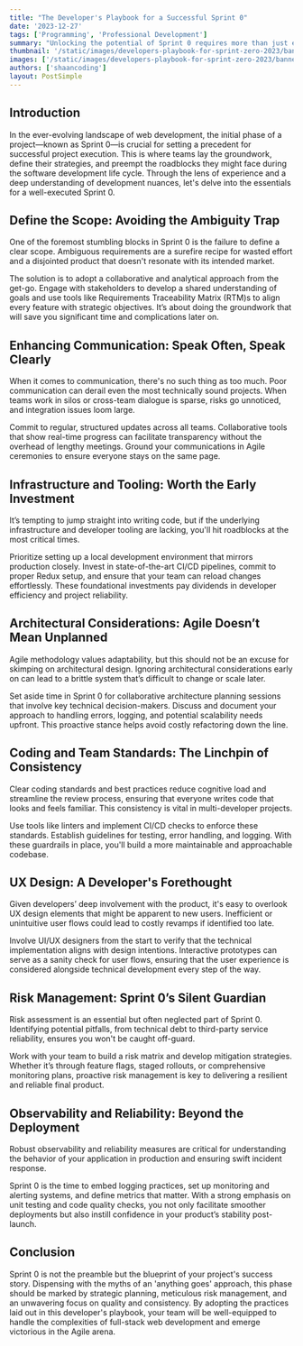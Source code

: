 ```yaml
---
title: "The Developer's Playbook for a Successful Sprint 0"
date: '2023-12-27'
tags: ['Programming', 'Professional Development']
summary: "Unlocking the potential of Sprint 0 requires more than just enthusiasm; it demands a strategic approach and keen foresight. In the developer's playbook for a successful Sprint 0, we dissect key practices to set a solid foundation for full-stack web development projects."
thumbnail: '/static/images/developers-playbook-for-sprint-zero-2023/banner.png'
images: ['/static/images/developers-playbook-for-sprint-zero-2023/banner.png']
authors: ['shaancoding']
layout: PostSimple
---
```


## Introduction

In the ever-evolving landscape of web development, the initial phase of a project—known as Sprint 0—is crucial for setting a precedent for successful project execution. This is where teams lay the groundwork, define their strategies, and preempt the roadblocks they might face during the software development life cycle. Through the lens of experience and a deep understanding of development nuances, let's delve into the essentials for a well-executed Sprint 0.

## Define the Scope: Avoiding the Ambiguity Trap

One of the foremost stumbling blocks in Sprint 0 is the failure to define a clear scope. Ambiguous requirements are a surefire recipe for wasted effort and a disjointed product that doesn't resonate with its intended market.

The solution is to adopt a collaborative and analytical approach from the get-go. Engage with stakeholders to develop a shared understanding of goals and use tools like Requirements Traceability Matrix (RTM)s to align every feature with strategic objectives. It’s about doing the groundwork that will save you significant time and complications later on.

## Enhancing Communication: Speak Often, Speak Clearly

When it comes to communication, there's no such thing as too much. Poor communication can derail even the most technically sound projects. When teams work in silos or cross-team dialogue is sparse, risks go unnoticed, and integration issues loom large.

Commit to regular, structured updates across all teams. Collaborative tools that show real-time progress can facilitate transparency without the overhead of lengthy meetings. Ground your communications in Agile ceremonies to ensure everyone stays on the same page.

## Infrastructure and Tooling: Worth the Early Investment

It’s tempting to jump straight into writing code, but if the underlying infrastructure and developer tooling are lacking, you'll hit roadblocks at the most critical times.

Prioritize setting up a local development environment that mirrors production closely. Invest in state-of-the-art CI/CD pipelines, commit to proper Redux setup, and ensure that your team can reload changes effortlessly. These foundational investments pay dividends in developer efficiency and project reliability.

## Architectural Considerations: Agile Doesn’t Mean Unplanned

Agile methodology values adaptability, but this should not be an excuse for skimping on architectural design. Ignoring architectural considerations early on can lead to a brittle system that’s difficult to change or scale later.

Set aside time in Sprint 0 for collaborative architecture planning sessions that involve key technical decision-makers. Discuss and document your approach to handling errors, logging, and potential scalability needs upfront. This proactive stance helps avoid costly refactoring down the line.

## Coding and Team Standards: The Linchpin of Consistency

Clear coding standards and best practices reduce cognitive load and streamline the review process, ensuring that everyone writes code that looks and feels familiar. This consistency is vital in multi-developer projects.

Use tools like linters and implement CI/CD checks to enforce these standards. Establish guidelines for testing, error handling, and logging. With these guardrails in place, you'll build a more maintainable and approachable codebase.

## UX Design: A Developer's Forethought

Given developers’ deep involvement with the product, it's easy to overlook UX design elements that might be apparent to new users. Inefficient or unintuitive user flows could lead to costly revamps if identified too late.

Involve UI/UX designers from the start to verify that the technical implementation aligns with design intentions. Interactive prototypes can serve as a sanity check for user flows, ensuring that the user experience is considered alongside technical development every step of the way.

## Risk Management: Sprint 0’s Silent Guardian

Risk assessment is an essential but often neglected part of Sprint 0. Identifying potential pitfalls, from technical debt to third-party service reliability, ensures you won't be caught off-guard.

Work with your team to build a risk matrix and develop mitigation strategies. Whether it’s through feature flags, staged rollouts, or comprehensive monitoring plans, proactive risk management is key to delivering a resilient and reliable final product.

## Observability and Reliability: Beyond the Deployment

Robust observability and reliability measures are critical for understanding the behavior of your application in production and ensuring swift incident response.

Sprint 0 is the time to embed logging practices, set up monitoring and alerting systems, and define metrics that matter. With a strong emphasis on unit testing and code quality checks, you not only facilitate smoother deployments but also instill confidence in your product’s stability post-launch.

## Conclusion

Sprint 0 is not the preamble but the blueprint of your project's success story. Dispensing with the myths of an 'anything goes' approach, this phase should be marked by strategic planning, meticulous risk management, and an unwavering focus on quality and consistency. By adopting the practices laid out in this developer's playbook, your team will be well-equipped to handle the complexities of full-stack web development and emerge victorious in the Agile arena.
